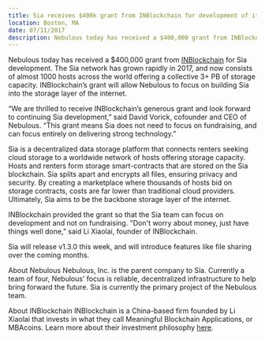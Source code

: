 ```yaml
---
title: Sia receives $400k grant from INBlockchain for development of its cloud storage platform
location: Boston, MA
date: 07/11/2017
description: Nebulous today has received a $400,000 grant from INBlockchain for Sia development
---
```


Nebulous today has received a $400,000 grant from [INBlockchain](http://inblockchain.com/) for Sia development. The Sia network has grown rapidly in 2017, and now consists of almost 1000 hosts across the world offering a collective 3+ PB of storage capacity. INBlockchain’s grant will allow Nebulous to focus on building Sia into the storage layer of the internet.

“We are thrilled to receive INBlockchain’s generous grant and look forward to continuing Sia development,” said David Vorick, cofounder and CEO of Nebulous. “This grant means Sia does not need to focus on fundraising, and can focus entirely on delivering strong technology.”

Sia is a decentralized data storage platform that connects renters seeking cloud storage to a worldwide network of hosts offering storage capacity. Hosts and renters form storage smart-contracts that are stored on the Sia blockchain. Sia splits apart and encrypts all files, ensuring privacy and security. By creating a marketplace where thousands of hosts bid on storage contracts, costs are far lower than traditional cloud providers. Ultimately, Sia aims to be the backbone storage layer of the internet.

INBlockchain provided the grant so that the Sia team can focus on development and not on fundraising. "Don't worry about money, just have things well done,” said Li Xiaolai, founder of INBlockchain.

Sia will release v1.3.0 this week, and will introduce features like file sharing over the coming months.

About Nebulous
Nebulous, Inc. is the parent company to Sia. Currently a team of four, Nebulous’ focus is reliable, decentralized infrastructure to help bring forward the future. Sia is currently the primary project of the Nebulous team.

About INBlockchain
INBlockchain is a China-based firm founded by Li Xiaolai that invests in what they call Meaningful Blockchain Applications, or MBAcoins. Learn more about their investment philosophy [here](https://github.com/xiaolai/INB-Principles/).

